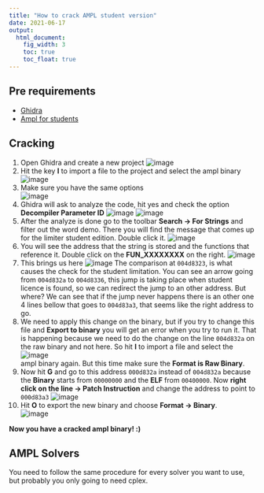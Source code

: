 ```yaml
---
title: "How to crack AMPL student version"
date: 2021-06-17
output:
  html_document:
    fig_width: 3
    toc: true
    toc_float: true
---
```


## Pre requirements

* [Ghidra](https://ghidra-sre.org/)
* [Ampl for students](https://ampl.com/products/ampl/ampl-for-students/)

## Cracking

1. Open Ghidra and create a new project
   ![image](./crack_ampl/step_1.png)
2. Hit the key **I** to import a file to the project and select the ampl binary
   ![image](./crack_ampl/step_2.png)
3. Make sure you have the same options<br>
   ![image](./crack_ampl/step_3.png)
4. Ghidra will ask to analyze the code, hit yes and check the option
   **Decompiler Parameter ID**
   ![image](./crack_ampl/step_4_1.png)
   ![image](./crack_ampl/step_4_2.png)
5. After the analyze is done go to the toolbar **Search -> For Strings** and
   filter out the word demo. There you will find the message that comes up for
   the limiter student edition. Double click it.
   ![image](./crack_ampl/step_5.png)
6. You will see the address that the string is stored and the functions that
   reference it. Double click on the **FUN_XXXXXXXX** on the right.
   ![image](./crack_ampl/step_6.png)
7. This brings us here
   ![image](./crack_ampl/step_7.png)
   The comparison at `004d8323`, is what causes the check for the student
   limitation. You can see an arrow going from `004d832a` to `004d8336`, this
   jump is taking place when student licence is found, so we can redirect the
   jump to an other address. But where? We can see that if the jump never
   happens there is an other one 4 lines bellow that goes to `004d83a3`, that
   seems like the right address to go.
8. We need to apply this change on the binary, but if you try to change this
   file and **Export to binary** you will get an error when you try to run it.
   That is happening because we need to do the change on the line `004d832a` on
   the raw binary and not here. So hit **I** to import a file and select
   the<br>
   ![image](./crack_ampl/step_8.png)<br>
   ampl binary again. But this time make sure the **Format is Raw Binary**.
9. Now hit **G** and go to this address `000d832a` instead of `004d832a` because
   the **Binary** starts from `00000000` and the **ELF** from `00400000`. Now
   **right click on the line -> Patch Instruction** and change the address to
   point to `000d83a3`
   ![image](./crack_ampl/step_9.png)
10. Hit **O** to export the new binary and choose **Format -> Binary**.<br>
    ![image](./crack_ampl/step_10.png)

**Now you have a cracked ampl binary! :)**

## AMPL Solvers
You need to follow the same procedure for every solver you want to use, but
probably you only going to need cplex.
